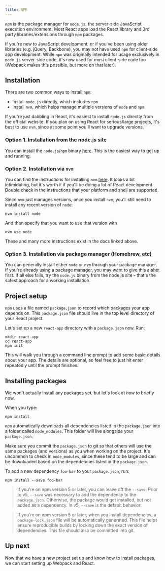 ```yaml
---
title: NPM
---
```


`npm` is the package manager for `node.js`, the server-side JavaScript execution environment. Most React apps load the React library and 3rd party libraries/extensions through `npm` packages.

If you're new to JavaScript development, or if you've been using older libraries (e.g. jQuery, Backbone), you may not have used `npm` for client-side app development. While `npm` was originally intended for usage exclusively in `node.js` server-side code, it's now used for most client-side code too (Webpack makes this possible, but more on that later).

## Installation

There are two common ways to install `npm`:

- Install `node.js` directly, which includes `npm`
- Install `nvm`, which helps manage multiple versions of `node` and `npm`

If you're just dabbling in React, it's easiest to install `node.js` directly from the official website. If you plan on using React for serious/large projects, it's best to use `nvm`, since at some point you'll want to upgrade versions.

### Option 1. Installation from the node.js site

You can install the `node.js`/`npm` binary [here](https://nodejs.org/en/). This is the easiest way to get up and running.

### Option 2. Installation via `nvm`

You can find the instructions for installing `nvm` [here](https://github.com/creationix/nvm). It looks a bit intimidating, but it's worth it if you'll be doing a lot of React development. Double check in the instructions that your platform and shell are supported.

Since `nvm` just manages versions, once you install `nvm`, you'll still need to install any recent version of `node`:

```
nvm install node
```

And then specify that you want to use that version with

```
nvm use node
```

These and many more instructions exist in the docs linked above.

### Option 3. Installation via package manager (Homebrew, etc)

You can generally install either `node` or `nvm` through your package manager. If you're already using a package manager, you may want to give this a shot first. If all else fails, try the `node.js` binary from the node.js site - that's the safest approach for a working installation.

## Project setup

`npm` uses a file named `package.json` to record which packages your app depends on. This `package.json` file should live in the top level directory of your React project.

Let's set up a new `react-app` directory with a `package.json` now. Run:

```
mkdir react-app
cd react-app
npm init
```

This will walk you through a command line prompt to add some basic details about your app. The details are optional, so feel free to just hit enter repeatedly until the prompt finishes.

## Installing packages

We won't actually install any packages yet, but let's look at _how to_ briefly now.

When you type:

```
npm install
```

`npm` automatically downloads all dependencies listed in the `package.json` into a folder called `node_modules`. This folder will live alongside your `package.json`.

Make sure you commit the `package.json` to git so that others will use the same packages (and versions) as you when working on the project. It's uncommon to check in `node_modules`, since these tend to be large and can be downloaded based on the dependencies listed in the `package.json`.

To add a new dependency `foo-bar` to your `package.json`, run:

```
npm install --save foo-bar
```

> If you're on npm version 5 or later, you can leave off the `--save`. Prior to v5, `--save` was necessary to add the dependency to the `package.json`. Otherwise, the package would get installed, but not added as a dependency. In v5, `--save` is the default behavior.

> If you're on npm version 5 or later, when you install dependencies, a `package-lock.json` file will be automatically generated. This file helps ensure reproducible builds by locking down the exact version of dependencies. This file should also be committed into git.

## Up next

Now that we have a new project set up and know how to install packages, we can start setting up Webpack and React.
